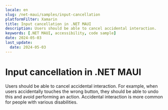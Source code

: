 ```yaml
---
locale: en
slug: /net-maui/samples/input-cancellation
platformFilter: Xamarin
title: Input cancellation in .NET MAUI
description: Users should be able to cancel accidental interaction.
keywords: [.NET MAUI, accessibility, code sample]
date: 2024-05-03
last_update:
  date: 2024-05-03
---
```


# Input cancellation in .NET MAUI

Users should be able to cancel accidental interaction. For example, when users accidentally touches the wrong button, they should be able to undo this and avoid performing an action. Accidental interaction is more common for people with various disabilities.

<CodeSample id="input-cancellation" locale="en" platform="net-maui"/>
